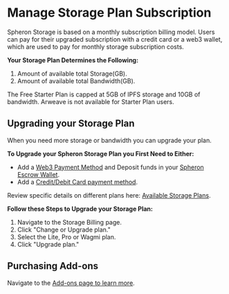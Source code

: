 
# Manage Storage Plan Subscription

Spheron Storage is based on a monthly subscription billing model.  Users can pay for their upgraded subscription with a credit card or a web3 wallet, which are used to pay for monthly storage subscription costs.

**Your Storage Plan Determines the Following:**
1. Amount of available total Storage(GB).
2. Amount of available total Bandwidth(GB).


<Callout type="info">
    The Free Starter Plan is capped at 5GB of IPFS storage and 10GB of bandwidth.  Arweave is not available for Starter Plan users.
</Callout>

## Upgrading your Storage Plan

When you need more storage or bandwidth you can upgrade your plan.

**To Upgrade your Spheron Storage Plan you First Need to Either:**
- Add a [Web3 Payment Method](/billing/payment-method/#connect-wallet) and Deposit funds in your [Spheron Escrow Wallet](/billing/funds/).
- Add a [Credit/Debit Card payment method](/billing/payment-method/#credit-cards).

Review specific details on different plans here: [Available Storage Plans](/billing/storage/storage-plan-details/).

**Follow these Steps to Upgrade your Storage Plan:**
1. Navigate to the Storage Billing page.
2. Click "Change or Upgrade plan."
3. Select the Lite, Pro or Wagmi plan.
4. Click "Upgrade plan."

## Purchasing Add-ons

Navigate to the [Add-ons page to learn more](/billing/storage/add-on/).

<Navigation name="Manage Storage Plan" />
